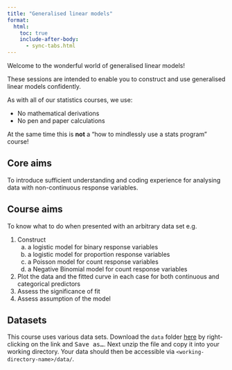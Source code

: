 ```yaml
---
title: "Generalised linear models"
format:
  html:
    toc: true
    include-after-body:
      - sync-tabs.html
---
```


Welcome to the wonderful world of generalised linear models!

These sessions are intended to enable you to construct and use generalised linear models confidently.

As with all of our statistics courses, we use:

-   No mathematical derivations
-   No pen and paper calculations

At the same time this is **not** a "how to mindlessly use a stats program" course!

## Core aims

To introduce sufficient understanding and coding experience for analysing data with non-continuous response variables.

::: callout-note
## Course aims

To know what to do when presented with an arbitrary data set e.g.

1.  Construct
    a.  a logistic model for binary response variables
    b.  a logistic model for proportion response variables
    c.  a Poisson model for count response variables
    d.  a Negative Binomial model for count response variables
2.  Plot the data and the fitted curve in each case for both continuous and categorical predictors
3.  Assess the significance of fit
4.  Assess assumption of the model
:::

## Datasets {#index-datasets}

This course uses various data sets. Download the `data` folder [here](data.zip) by right-clicking on the link and <kbd>Save as...</kbd>. Next unzip the file and copy it into your working directory. Your data should then be accessible via `<working-directory-name>/data/`.
